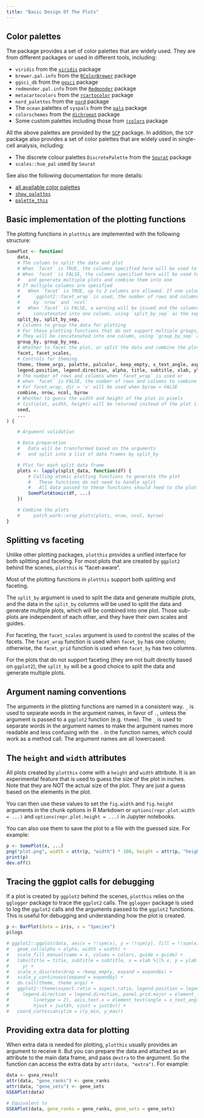 ```yaml
---
title: "Basic Design Of The Plots"
---
```


## Color palettes
The package provides a set of color palettes that are widely used. They are from different packages or used in different tools, including:

- `viridis` from the [`viridis`][1] package
- `brewer.pal.info` from the [`RColorBrewer`][2] package
- `ggsci_db` from the [`ggsci`][3] package
- `redmonder.pal.info` from the [`Redmonder`][4] package
- `metacartocolors` from the [`rcartocolor`][5] package
- `nord_palettes` from the [`nord`][6] package
- The `ocean` palettes of `syspals` from the [`pals`][7] package
- `colorschemes` from the [`dichromat`][8] package
- Some custom palettes including those from [`jcolors`][9] package

All the above palettes are provided by the [`SCP`][10] package. In addition, the `SCP` package also provides a set of color palettes that are widely used in single-cell analysis, including:

- The discrete colour palettes `DiscretePalette` from the [`Seurat`][11] package
- `scales::hue_pal` used by `Seurat`

[1]: https://cran.r-project.org/package=viridis
[2]: https://cran.r-project.org/package=RColorBrewer
[3]: https://cran.r-project.org/package=ggsci
[4]: https://cran.r-project.org/package=Redmonder
[5]: https://cran.r-project.org/package=rcartocolor
[6]: https://cran.r-project.org/package=nord
[7]: https://cran.r-project.org/package=pals
[8]: https://cran.r-project.org/package=dichromat
[9]: https://cran.r-project.org/package=jcolors
[10]: https://zhanghao-njmu.github.io/SCP/index.html
[11]: https://cran.r-project.org/package=Seurat

See also the following documentation for more details:

- [all available color palettes](../all-palettes.html)
- [`show_palettes`](../reference/show_palettes.html)
- [`palette_this`](../reference/palette_this.html)

## Basic implementation of the plotting functions

The plotting functions in `plotthis` are implemented with the following structure:

```r
SomePlot <- function(
    data,
    # The column to split the data and plot
    # When `facet` is TRUE, the columns specified here will be used to facet the plot
    # When `facet` is FALSE, the columns specified here will be used to split the data
    #   and generate multiple plots and combine them into one
    # If multiple columns are specified
    #   When `facet` is TRUE, up to 2 columns are allowed. If one column,
    #     `ggplot2::facet_wrap` is used, the number of rows and columns is determined
    #     by `nrow` and `ncol`
    #   When `facet` is FALSE, a warning will be issued and the columns will be
    #     concatenated into one column, using `split_by_sep` as the separator
    split_by, split_by_sep,
    # Columns to group the data for plotting
    # For those plotting functions that do not support multiple groups,
    # They will be concatenated into one column, using `group_by_sep` as the separator
    group_by, group_by_sep,
    # Whether to facet the plot, or split the data and combine the plots
    facet, facet_scales,
    # Controls for theming
    theme, theme_args, palette, palcolor, keep_empty, x_text_angle, aspect.ratio,
    legend.position, legend.direction, alpha, title, subtitle, xlab, ylab,
    # The number of rows and columns when `facet_wrap` is used or
    # when `facet` is FALSE, the number of rows and columns to combine the plots
    # For facet_wrap, dir = 'v' will be used when byrow = FALSE
    combine, nrow, ncol, byrow
    # Whether to guess the width and height of the plot in pixels
    # list(plot, width, height) will be returned instead of the plot if TRUE
    seed,
    ...
) {

    # Argument validation

    # Data preparation
    #   Data will be transformed based on the arguments
    #   and split into a list of data frames by split_by

    # Plot for each split data frame
    plots <- lapply(split_data, function(df) {
        # Calling atomic plotting functions to generate the plot
        #   These functions do not need to handle split
        #   All data passed to these functions should feed to the plot
        SomePlotAtomic(df, ...)
    })

    # Combine the plots
    #     patch_work::wrap_plots(plots, nrow, ncol, byrow)
}
```

## Splitting vs faceting

Unlike other plotting packages, `plotthis` provides a unified interface for both splitting and faceting. For most plots that are created by `ggplot2` behind the scenes, `plotthis` is "facet-aware".

Most of the plotting functions in `plotthis` support both splitting and faceting.

The `split_by` argument is used to split the data and generate multiple plots, and the data in the `split_by` columns will be used to split the data and generate multiple plots, which will be combined into one plot. Those sub-plots are independent of each other, and they have their own scales and guides.

For faceting, the `facet_scales` argument is used to control the scales of the facets. The `facet_wrap` function is used when `facet_by` has one column; otherwise, the `facet_grid` function is used when `facet_by` has two columns.

For the plots that do not support faceting (they are not built directly based on `ggplot2`), the `split_by` will be a good choice to split the data and generate multiple plots.

## Argument naming conventions

The arguments in the plotting functions are named in a consistent way. `_` is used to separate words in the argument names, in favor of `.`, unless the argument is passed to a `ggplot2` function (e.g. `theme`). The `_` is used to separate words in the argument names to make the argument names more readable and less confusing with the `.` in the function names, which could work as a method call. The argument names are all lowercased.

## The `height` and `width` attributes

All plots created by `plotthis` come with a `height` and `width` attribute. It is an experimental feature that is used to guess the size of the plot in inches. Note that they are NOT the actual size of the plot. They are just a guess based on the elements in the plot.

You can then use these values to set the `fig.width` and `fig.height` arguments in the chunk options in R Markdown or `options(repr.plot.width = ...)` and `options(repr.plot.height = ...)` in Jupyter notebooks.

You can also use them to save the plot to a file with the guessed size. For example:

```r
p <- SomePlot(x, ...)
png("plot.png", width = attr(p, "width") * 100, height = attr(p, "height") * 100, res = 100)
print(p)
dev.off()
```

## Tracing the ggplot calls for debugging

If a plot is created by `ggplot2` behind the scenes, `plotthis` relies on the `gglogger` package to trace the `ggplot2` calls. The `gglogger` package is used to log the `ggplot2` calls and the arguments passed to the `ggplot2` functions. This is useful for debugging and understanding how the plot is created.

```r
p <- BarPlot(data = iris, x = "Species")
p$logs

# ggplot2::ggplot(data, aes(x = !!sym(x), y = !!sym(y), fill = !!sym(x))) +
#   geom_col(alpha = alpha, width = width) +
#   scale_fill_manual(name = x, values = colors, guide = guide) +
#   labs(title = title, subtitle = subtitle, x = xlab %||% x, y = ylab %||%
#     y) +
#   scale_x_discrete(drop = !keep_empty, expand = expand$x) +
#   scale_y_continuous(expand = expand$y) +
#   do.call(theme, theme_args) +
#   ggplot2::theme(aspect.ratio = aspect.ratio, legend.position = legend.position,
#     legend.direction = legend.direction, panel.grid.major = element_line(colour = "grey80",
#         linetype = 2), axis.text.x = element_text(angle = x_text_angle,
#         hjust = just$h, vjust = just$v)) +
#   coord_cartesian(ylim = c(y_min, y_max))
```

## Providing extra data for plotting

When extra data is needed for plotting, `plotthis` usually provides an argument to receive it. But you can prepare the data and attached as an attribute to the main data frame, and pass `@extra` to the argument. So the function can access the extra data by `attr(data, "extra")`. For example:

```r
data <- gsea_result
attr(data, "gene_ranks") <- gene_ranks
attr(data, "gene_sets") <- gene_sets
GSEAPlot(data)

# Equivalent to
GSEAPlot(data, gene_ranks = gene_ranks, gene_sets = gene_sets)
```
